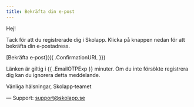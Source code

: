 ```yaml
---
title: Bekräfta din e‑post
---
```


Hej!

Tack för att du registrerade dig i Skolapp. Klicka på knappen nedan för att bekräfta din e‑postadress.

[Bekräfta e‑post]({{ .ConfirmationURL }})

Länken är giltig i {{ .EmailOTPExp }} minuter. Om du inte försökte registrera dig kan du ignorera detta meddelande.

Vänliga hälsningar,
Skolapp‑teamet

—
Support: support@skolapp.se

